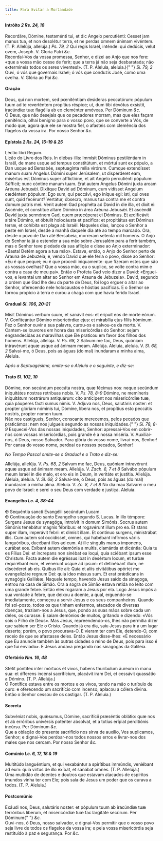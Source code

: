 ```yaml
---
title: Para Evitar a Mortandade
---
```


<h4 class="text-center">
  Intróito <em>2 Rs. 24, 16</em>
</h4>
<div class="grid grid-cols-2 gap-5">
  <span class="text-justify">
    Recordáre, Dómine, testaménti tui, et dic Angelo percutiénti: Cesset jam
    manus tua, et non desolétur terra, et ne perdas omnem ánimam vivéntem. (T.
    P. Allelúja, allelúja.) <em>Ps. 79, 2</em> Qui regis Israël, inténde: qui
    dedúcis, velut ovem, Joseph. V. Gloria Patri <em>&c.</em>
  </div>
  <span class="text-justify">
    Recordai-Vos da vossa promessa, Senhor, e dizei ao Anjo que nos fere: «que a
    vossa mão cesse de ferir; que a terra já não seja desbaratada; não
    extermineis todos os seres viventes!». (T. P. Aleluia, aleluia.){" "}
    <em>Sl. 79, 2</em> Ouvi, ó vós que governais Israel; ó vós que conduzis
    José, como uma ovelha. V. Glória ao Pai <em>&c.</em>
  </div>
</div>

<h4 class="text-center">Oração</h4>
<div class="grid grid-cols-2 gap-5">
  <span class="text-justify">
    Deus, qui non mortem, sed pœniténtiam desideras peccatórum: pópulum tuum ad
    te reverténtem propítius réspice; ut, dum tibi devótus exsístit, iracúndiæ
    tuæ flagélla ab eo cleménter amóveas. Per Dóminum <em>&c.</em>
  </div>
  <span class="text-justify">
    Ó Deus, que não desejais que os pecadores morram, mas que eles façam
    penitência, olhai benigno para o vosso povo, que se converte a Vós, de modo
    que, agora que ele se mostra fiel, o afasteis com clemência dos flagelos da
    vossa ira. Por nosso Senhor <em>&c.</em>
  </div>
</div>

<h4 class="text-center">
  Epístola <em>2 Rs. 24, 15-19 & 25</em>
</h4>
<div class="grid grid-cols-2 gap-5">
  <span class="text-justify">Léctio libri Regum.</div>
  <span class="text-justify">Lição do Livro dos Reis.</div>
  <span class="text-justify">
    In diébus illis: Immísit Dóminus pestiléntiam in Israël, de mane usque ad
    tempus constitútum, et mórtui sunt ex pópulo, a Dan usque ad Bersabée,
    septuagínta mília virórum. Cumque extendísset manum suam Angelus Dómini
    super Jerúsalem, ut dispérderet eam, misértus est Dóminus super afflictióne,
    et ait Angelo percutiénti pópulum: Súfficit; nunc cóntine manum tuam. Erat
    autem Angelus Dómini juxta arcam Aréuna Jebusǽi. Dixítque David ad Dóminum,
    cum vidísset Angelum cædéntem pópulum: Ego sum, qui peccávi, ego iníque egi:
    isti, qui oves sunt, quid fecérunt? Vertátur, óbsecro, manus tua contra me
    et contra domum patris mei. Venit autem Gad prophéta ad David in die illa,
    et dixit ei: Ascénde, et constítue altare Dómino in área Aréuna Jebusǽi. Et
    ascéndit David juxta sermónem Gad, quem præcéperat ei Dóminus. Et ædificávit
    altáre Dómino, et óbtulit holocáusta et pacífica: et propitiátus est Dóminus
    terræ, et cohíbita est plaga ab Israël.
  </div>
  <span class="text-justify">
    Naqueles dias, lançou o Senhor a peste em Israel, desde a manhã daquele dia
    até ao tempo marcado. Ora, desde o povo de Dan até Bersabeia, morreram
    setenta mil homens. O Anjo do Senhor ia já a estender a sua mão sobre
    Jerusalém para a ferir também, mas o Senhor teve piedade da sua aflição e
    disse ao Anjo exterminador: «Basta! Detém agora a tua mão». Estava, então, o
    Anjo do Senhor perto de Arauna de Jebuzeia; e, vendo David que ele feria o
    povo, disse ao Senhor: «Eu é que pequei; eu é que procedi iniquamente: que
    fizeram estes que são as vossas ovelhas? Que a vossa mão, eu o suplico, se
    volte contra mim e contra a casa de meu pai». Então o Profeta Gad veio dizer
    a David: «Erguei-vos, e levantai um altar ao Senhor em Arauna de Jebuzeia».
    David, segundo a ordem que Gad lhe deu da parte de Deus, foi logo erguer o
    altar ao Senhor, oferecendo nele holocaustos e hóstias pacíficas. E o Senhor
    se tornou propício à terra e curou a chaga com que havia ferido Israel.
  </div>
</div>

<h4 class="text-center">
  Gradual <em>Sl. 106, 20-21</em>
</h4>
<div class="grid grid-cols-2 gap-5">
  <span class="text-justify">
    Misit Dóminus verbum suum, et sanávit eos: et erípuit eos de morte eórum. V.
    Confiteántur Dómino misericórdiæ ejus: et mirabília ejus fíliis hóminum.
  </div>
  <span class="text-justify">
    Fez o Senhor ouvir a sua palavra, curou-os e salvou-os da morte. V.
    Cantem-se louvores em honra das misericórdias do Senhor: sejam engrandecidas
    as maravilhas que Ele praticou em favor dos filhos dos homens.
  </div>
  <span class="text-justify">
    Allelúja, allelúja. V. <em>Ps. 68, 2</em> Salvum me fac, Deus, quóniam
    intravérunt aquæ usque ad ánimam meam. Allelúja.
  </div>
  <span class="text-justify">
    Aleluia, aleluia. V. <em>Sl. 68, 2</em> Salvai-me, ó Deus, pois as águas (do
    mal) inundaram a minha alma, Aleluia.
  </div>
</div>

<em>Após a Septuagésima, omite-se o Aleluia e o seguinte, e diz-se:</em>

<h4 class="text-center">
  Trato <em>Sl. 102, 10</em>
</h4>
<div class="grid grid-cols-2 gap-5">
  <span class="text-justify">
    Dómine, non secúndum peccáta nostra, quæ fécimus nos: neque secúndum
    iniquitátes nostras retríbuas nobis. V. <em>Ps. 78, 8-9</em> Dómine, ne
    memíneris iniquitátum nostrárum antiquárum: cito antícipent nos misericórdiæ
    tuæ, quia páuperes facti sumus nimis. V. Adjuva nos, Deus, salutáris noster:
    et propter glóriam nóminis tui, Dómine, líbera nos, et propítius esto
    peccátis nostris, propter nomen tuum.
  </div>
  <span class="text-justify">
    Não nos castigueis, Senhor, consoante merecemos, pelos pecados que
    praticámos: nem nos julgueis segundo as nossas iniquidades.{" "}
    <em>Sl. 78, 8-9</em> Esquecei-Vos das nossas iniquidades, Senhor:
    apressai-Vos em cobrir-nos com vossas misericórdias, pois grande é a nossa
    miséria. V. Auxiliai-nos, ó Deus, nosso Salvador. Para glória do vosso nome,
    livrai-nos, Senhor! Por cansa do vosso nome, perdoai os nossos pecados,
    Senhor!
  </div>
</div>

<em>No Tempo Pascal omite-se o Gradual e o Trato e diz-se:</em>

<div class="grid grid-cols-2 gap-5">
  <span class="text-justify">
    Allelúja, allelúja. V. <em>Ps. 68, 2</em> Salvum me fac, Deus, quóniam
    intravérunt aquæ usque ad ánimam meam. Allelúja. V.
    <em>Zach. 8, 7 et 8</em> Salvábo pópulum meum Israël in die malo, et ero eis
    in Deum, in veritáte et justítia. Allelúja.
  </div>
  <span class="text-justify">
    Aleluia, aleluia. V. <em>Sl. 68, 2</em> Salvai-me, ó Deus, pois as águas (do
    mal) inundaram a minha alma. Aleluia. V. <em>Zc. 8, 7 et 8</em> No dia mau
    Salvarei o meu povo de Israel: e serei o seu Deus com verdade e justiça.
    Aleluia.
  </div>
</div>

<h4 class="text-center">
  Evangelho <em>Lc. 4, 38-44</em>
</h4>
<div class="grid grid-cols-2 gap-5">
  <span class="text-justify">
    <span class="text-danger">&#10016;</span> Sequéntia sancti Evangélii
    secúndum Lucam.
  </div>
  <span class="text-justify">
    <span class="text-danger">&#10016;</span> Continuação do santo Evangelho
    segundo S. Lucas.
  </div>
  <span class="text-justify">
    In illo témpore: Surgens Jesus de synagóga, introívit in domum Simónis.
    Socrus autem Simónis tenebátur magnis fébribus: et rogavérunt illum pro ea.
    Et stans super illam, imperávit febri: et dimísit illam. Et contínuo
    surgens, ministrábat illis. Cum autem sol occidísset, omnes, qui habébant
    infírmos váriis languóribus, ducébant illos ad eum. At ille síngulis manus
    ímponens, curábat eos. Exíbant autem dæmónia a multis, clamántia et
    dicéntia: Quia tu es Fílius Dei: et íncrepans non sinébat ea loqui, quia
    sciébant ipsum esse Christum. Facta autem die egréssus ibat in desértum
    locum, et turbæ requirébant eum, et venerunt usque ad ipsum: et detinébant
    illum, ne discéderet ab eis. Quibus ille ait: Quia et aliis civitátibus
    opórtet me evangelizáre regnum Dei: quia ideo missus sum. Et erat prǽdicans
    in synagógis Galilǽæ.
  </div>
  <span class="text-justify">
    Naquele tempo, havendo Jesus saído da sinagoga, entrou na casa de Simão. Ora
    a sogra de Simão estava retida no leito com uma grande febre. Então eles
    rogaram a Jesus por ela. Logo Jesus impôs a sua vontade à febre, que deixou
    a doente, a qual, erguendo-se imediatamente, começou a servir Jesus e os
    seus companheiros. Quando foi sol-posto, todos os que tinham enfermos,
    atacados de diversas doenças, traziam-nos a Jesus, que, pondo as suas mãos
    sobre cada um deles, os curasse. E saíam demónios de muitos, gritando e
    dizendo: «Vós sois o Filho de Deus». Mas Jesus, repreendendo-os, lhes não
    permitia dizer que sabiam ser Ele o Cristo. Quando já era dia, saiu Jesus
    para ir a um lugar deserto; porém, o povo procurava-O. E vieram ter com Ele,
    detendo-O, com receio de que se afastasse deles. Então Jesus disse-lhes: «É
    necessário que Eu anuncie também às outras cidades o reino de Deus, pois
    para isso é que fui enviado». E Jesus andava pregando nas sinagogas da
    Galileia.
  </div>
</div>

<h4 class="text-center">
  Ofertório <em>Nm. 16, 48</em>
</h4>
<div class="grid grid-cols-2 gap-5">
  <span class="text-justify">
    Stetit póntifex inter mórtuos et vivos, habens thuríbulum áureum in manu
    sua: et ófferens incénsi sacrifícium, placávit iram Dei, et cessávit
    quassátio a Dómino. (T. P. Allelúja.)
  </div>
  <span class="text-justify">
    O Pontífice estava entre os mortos e os vivos, tendo na mão o turíbulo de
    ouro: e oferecendo um sacrifício com incenso, aplacou a cólera divina. Então
    o Senhor cessou de os castigar. (T. P. Aleluia.)
  </div>
</div>

<h4 class="text-center">Secreta</h4>
<div class="grid grid-cols-2 gap-5">
  <span class="text-justify">
    Subvéniat nobis, quǽsumus, Dómine, sacrifícii præséntis oblátio: quæ nos et
    ab erróribus univérsis poténter absolvat, et a totíus erípiat perditiónis
    incúrsu. Per Dóminum <em>&c.</em>
  </div>
  <span class="text-justify">
    Que a oblação do presente sacrifício nos sirva de auxílio, Vos suplicamos,
    Senhor; e dignai-Vos perdoar-nos todos nossos erros e livrar-nos dos males
    que nos cercam. Por nosso Senhor <em>&c.</em>
  </div>
</div>

<h4 class="text-center">
  Comúnio <em>Lc. 6, 17, 18 & 19</em>
</h4>
<div class="grid grid-cols-2 gap-5">
  <span class="text-justify">
    Multitúdo languéntium, et qui vexabántur a spirítibus immúndis, veniébant ad
    eum: quia virtus de illo exíbat, et sanábat omnes. (T. P. Allelúja.)
  </div>
  <span class="text-justify">
    Uma multidão de doentes e doutros que estavam atacados de espíritos imundos
    vinha ter com Ele; pois saía de Jesus um poder que os curava a todos. (T. P.
    Aleluia.)
  </div>
</div>

<h4 class="text-center">Postcomúnio</h4>
<div class="grid grid-cols-2 gap-5">
  <span class="text-justify">
    Exáudi nos, Deus, salutáris noster: et pópulum tuum ab iracúndiæ tuæ
    terróribus líberum, et misericórdiæ tuæ fac largitáte secúrum. Per Dóminum{" "}
    <em>&c.</em>
  </div>
  <span class="text-justify">
    Ouvi-nos, ó Deus, nosso salvador, e dignai-Vos permitir que o vosso povo
    seja livre de todos os flagelos da vossa ira; e pela vossa misericórdia seja
    restituído à paz e segurança. Por <em>&c.</em>
  </div>
</div>
